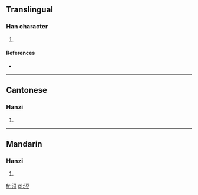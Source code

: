 ==Translingual==

===Han character===
{{Han char|rn=85|rad=水|as=07|sn=10|four=3111<sub>8</sub>|canj=水一口廿 (EMRT)}}

# {{defn|Han|sort=水07}}

====References====
* {{Han ref|kx=0624.040|dkj=17468|dj=1021.190|hdz=31620.020|uh=6D62|ud=28002|bh=D24D|bd=53837}}

----

==Cantonese==

===Hanzi===
{{yue-hanzi|jyut=|y=dau6}}

# {{defn|lang=yue|sort=水07}}

----

==Mandarin==

===Hanzi===
{{cmn-hanzi|pin=[[dòu]] ([[dou4]])|wg=tou<sup>4</sup>}}

# {{defn|lang=cmn|sort=水07}}

[[fr:浢]]
[[pl:浢]]